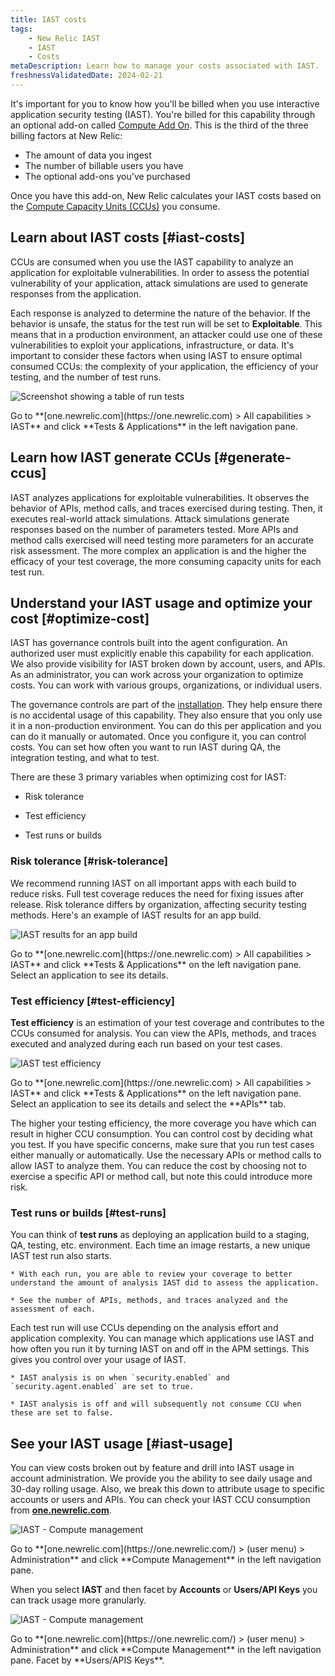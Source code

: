 ```yaml
---
title: IAST costs
tags:
    - New Relic IAST
    - IAST
    - Costs 
metaDescription: Learn how to manage your costs associated with IAST.
freshnessValidatedDate: 2024-02-21 
---
```








It's important for you to know how you'll be billed when you use interactive application security testing (IAST). You're billed for this capability through an optional add-on called [Compute Add On](/docs/accounts/accounts-billing/new-relic-one-pricing-billing/add-on-billing). This is the third of the three billing factors at New Relic: 

* The amount of data you ingest
* The number of billable users you have
* The optional add-ons you've purchased

Once you have this add-on, New Relic calculates your IAST costs based on the [Compute Capacity Units (CCUs)](/docs/licenses/license-information/product-definitions/new-relic-one-pricing-definitions/#compute-capacity-unit) you consume.

## Learn about IAST costs [#iast-costs]

CCUs are consumed when you use the IAST capability to analyze an application for exploitable vulnerabilities. In order to assess the potential vulnerability of your application, attack simulations are used to generate responses from the application. 

Each response is analyzed to determine the nature of the behavior. If the behavior is unsafe, the status for the test run will be set to **Exploitable**. This means that in a production environment, an attacker could use one of these vulnerabilities to exploit your applications, infrastructure, or data. It's important to consider these factors when using IAST to ensure optimal consumed CCUs: the complexity of your application, the efficiency of your testing, and the number of test runs. 


<img
    title="Screenshot showing a table of run tests"
    alt="Screenshot showing a table of run tests"
    src={iastTestRun}
/>

<figcaption>
    Go to **[one.newrelic.com](https://one.newrelic.com) > All capabilities > IAST** and click **Tests & Applications** in the left navigation pane. 
</figcaption>


## Learn how IAST generate CCUs [#generate-ccus]

IAST analyzes applications for exploitable vulnerabilities. It observes the behavior of APIs, method calls, and traces exercised during testing. Then, it executes real-world attack simulations. Attack simulations generate responses based on the number of parameters tested. More APIs and method calls exercised will need testing more parameters for an accurate risk assessment. The more complex an application is and the higher the efficacy of your test coverage, the more consuming capacity units for each test run.


## Understand your IAST usage and optimize your cost [#optimize-cost]

IAST has governance controls built into the <InlinePopover type="apm" /> agent configuration. An authorized user must explicitly enable this capability for each application. We also provide visibility for IAST broken down by account, users, and APIs. As an administrator, you can work across your organization to optimize costs. You can work with various groups, organizations, or individual users. 

The governance controls are part of the [installation](/docs/iast/install). They help ensure there is no accidental usage of this capability. They also ensure that you only use it in a non-production environment. You can do this per application and you can do it manually or automated. Once you configure it, you can control costs. You can set how often you want to run IAST during QA, the integration testing, and what to test.

There are these 3 primary variables when optimizing cost for IAST:

* Risk tolerance

* Test efficiency

* Test runs or builds


### Risk tolerance [#risk-tolerance]

We recommend running IAST on all important apps with each build to reduce risks. Full test coverage reduces the need for fixing issues after release. Risk tolerance differs by organization, affecting security testing methods. Here's an example of IAST results for an app build.

<img
    title="IAST results for an app build"
    alt="IAST results for an app build"
    src={iastResultsAppBuild}
/>

<figcaption>
    Go to **[one.newrelic.com](https://one.newrelic.com) > All capabilities > IAST** and click **Tests & Applications** on the left navigation pane. Select an application to see its details.
</figcaption>


### Test efficiency [#test-efficiency]

**Test efficiency** is an estimation of your test coverage and contributes to the CCUs consumed for analysis. You can view the APIs, methods, and traces executed and analyzed during each run based on your test cases.


<img
    title="IAST test efficiency"
    alt="IAST test efficiency"
    src={iastTestedApis}
/>

<figcaption>
    Go to **[one.newrelic.com](https://one.newrelic.com) > All capabilities > IAST** and click **Tests & Applications** on the left navigation pane. Select an application to see its details and select the **APIs** tab.
</figcaption>

The higher your testing efficiency, the more coverage you have which can result in higher CCU consumption. You can control cost by deciding what you test. If you have specific concerns, make sure that you run test cases either manually or automatically. Use the necessary APIs or method calls to allow IAST to analyze them. You can reduce the cost by choosing not to exercise a specific API or method call, but note this could introduce more risk.

### Test runs or builds [#test-runs]

You can think of **test runs** as deploying an application build to a staging, QA, testing, etc. environment. Each time an image restarts, a new unique IAST test run also starts.

    * With each run, you are able to review your coverage to better understand the amount of analysis IAST did to assess the application.

    * See the number of APIs, methods, and traces analyzed and the assessment of each.

Each test run will use CCUs depending on the analysis effort and application complexity. You can manage which applications use IAST and how often you run it by turning IAST on and off in the APM settings. This gives you control over your usage of IAST. 

    * IAST analysis is on when `security.enabled` and `security.agent.enabled` are set to true.

    * IAST analysis is off and will subsequently not consume CCU when these are set to false.

## See your IAST usage [#iast-usage]

You can view costs broken out by feature and drill into IAST usage in account administration. We provide you the ability to see daily usage and 30-day rolling usage. Also, we break this down to attribute usage to specific accounts or users and APIs. You can check your IAST CCU consumption from **[one.newrelic.com](https://one.newrelic.com/)**.

<img
    title="IAST - Compute management"
    alt="IAST - Compute management"
    src={iastFacetExample}
/>

<figcaption>
    Go to **[one.newrelic.com](https://one.newrelic.com/) > (user menu) > Administration** and click **Compute Management** in the left navigation pane.
</figcaption>

When you select **IAST** and then facet by **Accounts** or **Users/API Keys** you can track usage more granularly.

<img
    title="IAST - Compute management"
    alt="IAST - Compute management"
    src={iastComputeManagement}
/>

<figcaption>
    Go to **[one.newrelic.com](https://one.newrelic.com/) > (user menu) > Administration** and click **Compute Management** in the left navigation pane. Facet by **Users/APIS Keys**.
</figcaption>

